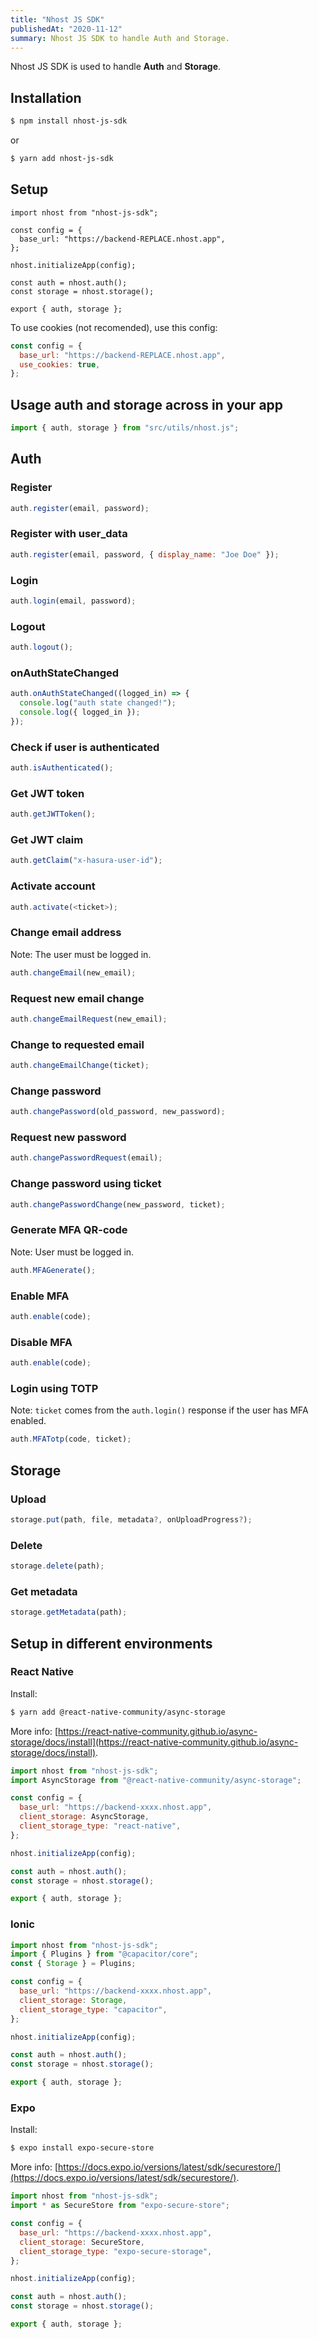 ```yaml
---
title: "Nhost JS SDK"
publishedAt: "2020-11-12"
summary: Nhost JS SDK to handle Auth and Storage.
---
```


Nhost JS SDK is used to handle **Auth** and **Storage**.

## Installation

```bash
$ npm install nhost-js-sdk
```

or

```bash
$ yarn add nhost-js-sdk
```

## Setup

```js:/src/utils/nhost
import nhost from "nhost-js-sdk";

const config = {
  base_url: "https://backend-REPLACE.nhost.app",
};

nhost.initializeApp(config);

const auth = nhost.auth();
const storage = nhost.storage();

export { auth, storage };
```

To use cookies (not recomended), use this config:

```js
const config = {
  base_url: "https://backend-REPLACE.nhost.app",
  use_cookies: true,
};
```

## Usage auth and storage across in your app

```js
import { auth, storage } from "src/utils/nhost.js";
```

## Auth

### Register

```js
auth.register(email, password);
```

### Register with user_data

```js
auth.register(email, password, { display_name: "Joe Doe" });
```

### Login

```js
auth.login(email, password);
```

### Logout

```js
auth.logout();
```

### onAuthStateChanged

```js
auth.onAuthStateChanged((logged_in) => {
  console.log("auth state changed!");
  console.log({ logged_in });
});
```

### Check if user is authenticated

```js
auth.isAuthenticated();
```

### Get JWT token

```js
auth.getJWTToken();
```

### Get JWT claim

```js
auth.getClaim("x-hasura-user-id");
```

### Activate account

```js
auth.activate(<ticket>);
```

### Change email address

Note: The user must be logged in.

```js
auth.changeEmail(new_email);
```

### Request new email change

```js
auth.changeEmailRequest(new_email);
```

### Change to requested email

```js
auth.changeEmailChange(ticket);
```

### Change password

```js
auth.changePassword(old_password, new_password);
```

### Request new password

```js
auth.changePasswordRequest(email);
```

### Change password using ticket

```js
auth.changePasswordChange(new_password, ticket);
```

### Generate MFA QR-code

Note: User must be logged in.

```js
auth.MFAGenerate();
```

### Enable MFA

```js
auth.enable(code);
```

### Disable MFA

```js
auth.enable(code);
```

### Login using TOTP

Note: `ticket` comes from the `auth.login()` response if the user has MFA enabled.

```js
auth.MFATotp(code, ticket);
```

## Storage

### Upload

```js
storage.put(path, file, metadata?, onUploadProgress?);
```

### Delete

```js
storage.delete(path);
```

### Get metadata

```js
storage.getMetadata(path);
```

## Setup in different environments

### React Native

Install:

```bash
$ yarn add @react-native-community/async-storage
```

More info: [https://react-native-community.github.io/async-storage/docs/install](https://react-native-community.github.io/async-storage/docs/install).

```js
import nhost from "nhost-js-sdk";
import AsyncStorage from "@react-native-community/async-storage";

const config = {
  base_url: "https://backend-xxxx.nhost.app",
  client_storage: AsyncStorage,
  client_storage_type: "react-native",
};

nhost.initializeApp(config);

const auth = nhost.auth();
const storage = nhost.storage();

export { auth, storage };
```

### Ionic

```js
import nhost from "nhost-js-sdk";
import { Plugins } from "@capacitor/core";
const { Storage } = Plugins;

const config = {
  base_url: "https://backend-xxxx.nhost.app",
  client_storage: Storage,
  client_storage_type: "capacitor",
};

nhost.initializeApp(config);

const auth = nhost.auth();
const storage = nhost.storage();

export { auth, storage };
```

### Expo

Install:

```bash
$ expo install expo-secure-store
```

More info: [https://docs.expo.io/versions/latest/sdk/securestore/](https://docs.expo.io/versions/latest/sdk/securestore/).

```js
import nhost from "nhost-js-sdk";
import * as SecureStore from "expo-secure-store";

const config = {
  base_url: "https://backend-xxxx.nhost.app",
  client_storage: SecureStore,
  client_storage_type: "expo-secure-storage",
};

nhost.initializeApp(config);

const auth = nhost.auth();
const storage = nhost.storage();

export { auth, storage };
```
